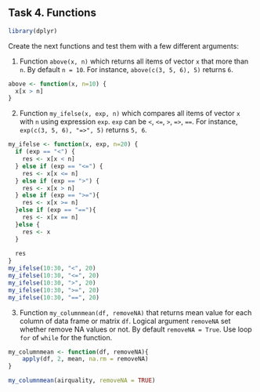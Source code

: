 
## Task 4. Functions

```{r}
library(dplyr)
```


Create the next functions and test them with a few different arguments:

1. Function `above(x, n)` which returns all items of vector `x` that more than `n`. By default `n = 10`. For instance, `above(c(3, 5, 6), 5)` returns `6`.

```{r}
above <- function(x, n=10) {
  x[x > n]
}
```


2. Function `my_ifelse(x, exp, n)` which compares all items of vector `x` with `n` using expression `exp`. `exp` can be `<`, `<=`, `>`, `=>`, `==`. For instance, `exp(c(3, 5, 6), "=>", 5)` returns `5, 6`.

```{r}
my_ifelse <- function(x, exp, n=20) {
  if (exp == "<") { 
    res <- x[x < n]
  } else if (exp == "<=") {
    res <- x[x <= n]
  } else if (exp == ">") {
    res <- x[x > n]
  } else if (exp == ">="){
    res <- x[x >= n]
  }else if (exp == "=="){
    res <- x[x == n]
  }else {
    res <- x
  }
  
  res
}
my_ifelse(10:30, "<", 20)
my_ifelse(10:30, "<=", 20)
my_ifelse(10:30, ">", 20)
my_ifelse(10:30, ">=", 20)
my_ifelse(10:30, "==", 20)
```


3. Function `my_columnmean(df, removeNA)` that returns mean value for each column of data frame or matrix `df`. Logical argument `removeNA` set whether remove NA values or not. By default `removeNA = True`. Use loop `for` of `while` for the function.

```{r}
my_columnmean <- function(df, removeNA){
    apply(df, 2, mean, na.rm = removeNA)
}

my_columnmean(airquality, removeNA = TRUE)
```


